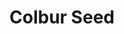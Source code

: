 ---
title: "Colbur Seed"
meta_title: "Colbur Seed craft"
description: "Craft de Colbur Seed"
rank: "b"
draft: false
name: "Colbur Seed"
recipe_img: "https://wiki.pokexgames.com/images/8/8c/Colbur_Seed.png"
level: 70
craft_time: 1800
result: 1
value_npc: 1
ingredients:
  - name: "Major Seed Bag"
    quantity: 1
    item_img: "https://wiki.pokexgames.com/images/d/d4/Major_Seed_Bag.png"
    value_npc: 1
  - name: "Hyena Tail"
    quantity: 7
    item_img: "https://wiki.pokexgames.com/images/2/2b/Hyena_tail.png"
    value_npc: 1
  - name: "Condensed Grass"
    quantity: 20
    item_img: "https://wiki.pokexgames.com/images/c/ce/Condensed_Grass.png"
    value_npc: 1
---